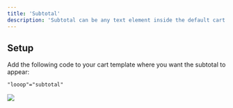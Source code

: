 ```yaml
---
title: 'Subtotal'
description: 'Subtotal can be any text element inside the default cart wrapper. This element will show the subtotal of all items in the cart after applicable discounts.'
---
```


## Setup

Add the following code to your cart template where you want the subtotal to appear:

```html
"looop"="subtotal"
```

<Frame>
<img src="/images/subtotal.webp" />
</Frame>